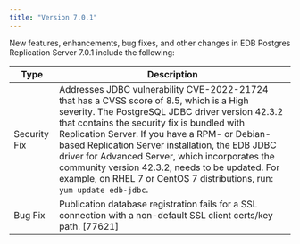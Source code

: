 ```yaml
---
title: "Version 7.0.1"
---
```



New features, enhancements, bug fixes, and other changes in EDB Postgres Replication Server 7.0.1 include the following:

| Type        | Description |
| ----------- |------------ |
| Security Fix| Addresses JDBC vulnerability CVE-2022-21724 that has a CVSS score of 8.5, which is a High severity. The PostgreSQL JDBC driver version 42.3.2 that contains the security fix is bundled with Replication Server. If you have a RPM- or Debian-based Replication Server installation, the EDB JDBC driver for Advanced Server, which incorporates the community version 42.3.2, needs to be updated. For example, on RHEL 7 or CentOS 7 distributions, run: `yum update edb-jdbc`. |
| Bug Fix     | Publication database registration fails for a SSL connection with a non-default SSL client certs/key path. [77621] |



